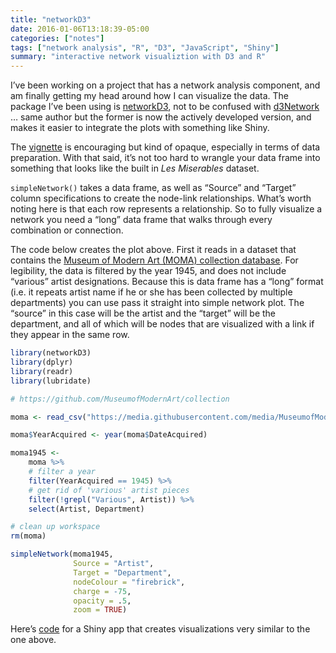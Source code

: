 ```yaml
---
title: "networkD3"
date: 2016-01-06T13:18:39-05:00
categories: ["notes"]
tags: ["network analysis", "R", "D3", "JavaScript", "Shiny"]
summary: "interactive network visualiztion with D3 and R"
---
```


I've been working on a project that has a network analysis component, and am finally getting my head around how I can visualize the data. The package I've been using is [networkD3](https://cran.r-project.org/web/packages/networkD3/index.html), not to be confused with [d3Network](https://cran.r-project.org/web/packages/d3Network/index.html) ... same author but the former is now the actively developed version, and makes it easier to integrate the plots with something like Shiny.

The [vignette](https://christophergandrud.github.io/networkD3/) is encouraging but kind of opaque, especially in terms of data preparation. With that said, it's not too hard to wrangle your data frame into something that looks like the built in _Les Miserables_ dataset.

`simpleNetwork()` takes a data frame, as well as "Source" and "Target" column specifications to create the node-link relationships. What's worth noting here is that each row represents a relationship. So to fully visualize a network you need a "long" data frame that walks through every combination or connection.

The code below creates the plot above. First it reads in a dataset that contains the [Museum of Modern Art (MOMA) collection database](https://github.com/MuseumofModernArt/collection). For legibility, the data is filtered by the year 1945, and does not include "various" artist designations. Because this is data frame has a "long" format (i.e. it repeats artist name if he or she has been collected by multiple departments) you can use pass it straight into simple network plot. The "source" in this case will be the artist and the "target" will be the department, and all of which will be nodes that are visualized with a link if they appear in the same row.

```r
library(networkD3)
library(dplyr)
library(readr)
library(lubridate)

# https://github.com/MuseumofModernArt/collection

moma <- read_csv("https://media.githubusercontent.com/media/MuseumofModernArt/collection/master/Artworks.csv")

moma$YearAcquired <- year(moma$DateAcquired)

moma1945 <-
    moma %>%
    # filter a year
    filter(YearAcquired == 1945) %>%
    # get rid of 'various' artist pieces
    filter(!grepl("Various", Artist)) %>%
    select(Artist, Department)

# clean up workspace
rm(moma)

simpleNetwork(moma1945, 
              Source = "Artist", 
              Target = "Department",  
              nodeColour = "firebrick",
              charge = -75,
              opacity = .5, 
              zoom = TRUE)

```

Here's [code](https://github.com/vpnagraj/moma) for a Shiny app that creates visualizations very similar to the one above.

